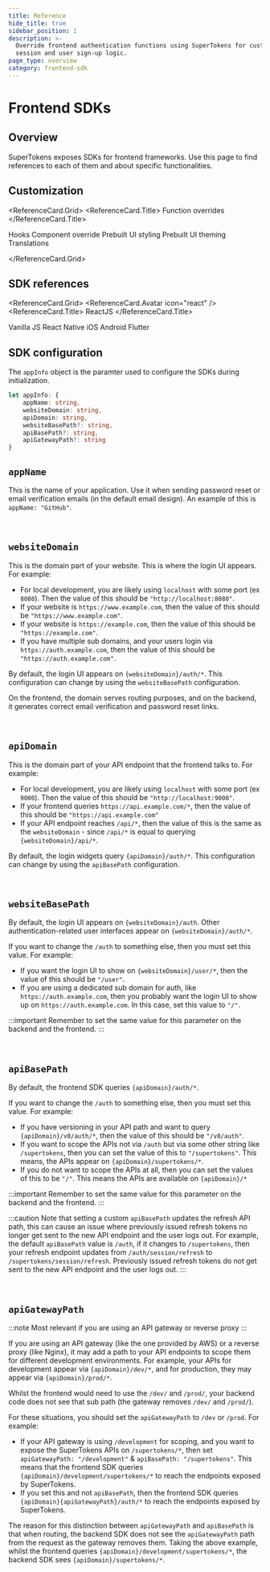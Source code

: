```yaml
---
title: Reference
hide_title: true
sidebar_position: 1
description: >-
  Override frontend authentication functions using SuperTokens for custom
  session and user sign-up logic.
page_type: overview
category: frontend-sdk
---
```



# Frontend SDKs


## Overview

SuperTokens exposes SDKs for frontend frameworks.
Use this page to find references to each of them and about specific functionalities.

## Customization

<ReferenceCard.Grid>
  <ReferenceCard href="/docs/references/frontend-sdks/function-overrides">
    <ReferenceCard.Title>
      Function overrides
    </ReferenceCard.Title>
  </ReferenceCard>

  <ReferenceCard href="/docs/references/frontend-sdks/hooks">
    <ReferenceCard.Title>
      Hooks
    </ReferenceCard.Title>
  </ReferenceCard>

  <ReferenceCard href="/docs/references/frontend-sdks/prebuilt-ui/override-react-components">
    <ReferenceCard.Title>
      Component override
    </ReferenceCard.Title>
  </ReferenceCard>

  <ReferenceCard href="/docs/references/frontend-sdks/prebuilt-ui/changing-style">
    <ReferenceCard.Title>
      Prebuilt UI styling
    </ReferenceCard.Title>
  </ReferenceCard>

  <ReferenceCard href="/docs/references/frontend-sdks/prebuilt-ui/changing-colours">
    <ReferenceCard.Title>
      Prebuilt UI theming
    </ReferenceCard.Title>
  </ReferenceCard>

  <ReferenceCard href="/docs/references/frontend-sdks/prebuilt-ui/translations">
    <ReferenceCard.Title>
      Translations
    </ReferenceCard.Title>
  </ReferenceCard>


</ReferenceCard.Grid>



## SDK references

<ReferenceCard.Grid>
  <ReferenceCard href="https://supertokens.com/docs/auth-react">
    <ReferenceCard.Avatar icon="react" />
    <ReferenceCard.Title>
      ReactJS
    </ReferenceCard.Title>
  </ReferenceCard>

  <ReferenceCard href="https://supertokens.com/docs/web-js">
    <ReferenceCard.Avatar icon="js" />
    <ReferenceCard.Title>
      Vanilla JS
    </ReferenceCard.Title>
  </ReferenceCard>

  <ReferenceCard href="https://supertokens.com/docs/react-native">
    <ReferenceCard.Avatar icon="react" />
    <ReferenceCard.Title>
      React Native
    </ReferenceCard.Title>
  </ReferenceCard>

  <ReferenceCard href="https://supertokens.com/docs/ios">
    <ReferenceCard.Avatar icon="ios" />
    <ReferenceCard.Title>
      iOS
    </ReferenceCard.Title>
  </ReferenceCard>

  <ReferenceCard href="https://supertokens.com/docs/android">
    <ReferenceCard.Avatar icon="android" />
    <ReferenceCard.Title>
      Android
    </ReferenceCard.Title>
  </ReferenceCard>

  <ReferenceCard href="https://supertokens.com/docs/flutter">
    <ReferenceCard.Avatar icon="flutter" />
    <ReferenceCard.Title>
      Flutter
    </ReferenceCard.Title>
  </ReferenceCard>
</ReferenceCard.Grid>


## SDK configuration


The `appInfo` object is the paramter used to configure the SDKs during initialization.
```ts
let appInfo: {
    appName: string,
    websiteDomain: string,
    apiDomain: string,
    websiteBasePath?: string,  
    apiBasePath?: string,  
    apiGatewayPath?: string 
}
```

<Accordion px="4" pb="4">

## `appName` 

This is the name of your application.
Use it when sending password reset or email verification emails (in the default email design).
An example of this is `appName: "GitHub"`.

<br/>

## `websiteDomain` 

This is the domain part of your website.
This is where the login UI appears.
For example:
- For local development, you are likely using `localhost` with some port (ex `8080`). Then the value of this should be `"http://localhost:8080"`.
- If your website is `https://www.example.com`, then the value of this should be `"https://www.example.com"`.
- If your website is `https://example.com`, then the value of this should be `"https://example.com"`.
- If you have multiple sub domains, and your users login via `https://auth.example.com`, then the value of this should be `"https://auth.example.com"`.

By default, the login UI appears on `{websiteDomain}/auth/*`. This configuration can change by using the `websiteBasePath` configuration.

On the frontend, the domain serves routing purposes, and on the backend, it generates correct email verification and password reset links.

<br/>

## `apiDomain` 

This is the domain part of your API endpoint that the frontend talks to. For example:
- For local development, you are likely using `localhost` with some port (ex `9000`). Then the value of this should be `"http://localhost:9000"`.
- If your frontend queries `https://api.example.com/*`, then the value of this should be `"https://api.example.com"`
- If your API endpoint reaches `/api/*`, then the value of this is the same as the `websiteDomain` - since `/api/*` is equal to querying `{websiteDomain}/api/*`.

By default, the login widgets query `{apiDomain}/auth/*`. This configuration can change by using the `apiBasePath` configuration.

<br/>

## `websiteBasePath` 

By default, the login UI appears on `{websiteDomain}/auth`. Other authentication-related user interfaces appear on `{websiteDomain}/auth/*`.

If you want to change the `/auth` to something else, then you must set this value. For example:
- If you want the login UI to show on `{websiteDomain}/user/*`, then the value of this should be `"/user"`.
- If you are using a dedicated sub domain for auth, like `https://auth.example.com`, then you probably want the login UI to show up on `https://auth.example.com`. In this case, set this value to `"/"`.

:::important
Remember to set the same value for this parameter on the backend and the frontend.
:::

<br/>


## `apiBasePath` 

By default, the frontend SDK queries `{apiDomain}/auth/*`.

If you want to change the `/auth` to something else, then you must set this value. For example:
- If you have versioning in your API path and want to query `{apiDomain}/v0/auth/*`, then the value of this should be `"/v0/auth"`.
- If you want to scope the APIs not via `/auth` but via some other string like `/supertokens`, then you can set the value of this to `"/supertokens"`. This means, the APIs appear on `{apiDomain}/supertokens/*`.
- If you do not want to scope the APIs at all, then you can set the values of this to be `"/"`. This means the APIs are available on `{apiDomain}/*`

:::important
Remember to set the same value for this parameter on the backend and the frontend.
:::

:::caution
Note that setting a custom `apiBasePath` updates the refresh API path, this can cause an issue where previously issued refresh tokens no longer get sent to the new API endpoint and the user logs out.
For example, the default `apiBasePath` value is `/auth`, if it changes to `/supertokens`, then your refresh endpoint updates from `/auth/session/refresh` to `/supertokens/session/refresh`. Previously issued refresh tokens do not get sent to the new API endpoint and the user logs out.
:::


<br/>

## `apiGatewayPath` 

:::note
Most relevant if you are using an API gateway or reverse proxy
:::

If you are using an API gateway (like the one provided by AWS) or a reverse proxy (like Nginx), it may add a path to your API endpoints to scope them for different development environments.
For example, your APIs for development appear via `{apiDomain}/dev/*`, and for production, they may appear via `{apiDomain}/prod/*`.

Whilst the frontend would need to use the `/dev/` and `/prod/`, your backend code does not see that sub path (the gateway removes `/dev/` and `/prod/`).

For these situations, you should set the `apiGatewayPath` to `/dev` or `/prod`. For example:
- If your API gateway is using `/development` for scoping, and you want to expose the SuperTokens APIs on `/supertokens/*`, then set `apiGatewayPath: "/development"` & `apiBasePath: "/supertokens"`. This means that the frontend SDK queries `{apiDomain}/development/supertokens/*` to reach the endpoints exposed by SuperTokens.
- If you set this and not `apiBasePath`, then the frontend SDK queries `{apiDomain}{apiGatewayPath}/auth/*` to reach the endpoints exposed by SuperTokens.

The reason for this distinction between `apiGatewayPath` and `apiBasePath` is that when routing, the backend SDK does not see the `apiGatewayPath` path from the request as the gateway removes them.
Taking the above example, whilst the frontend queries `{apiDomain}/development/supertokens/*`, the backend SDK sees `{apiDomain}/supertokens/*`.

<br/>

</Accordion>


